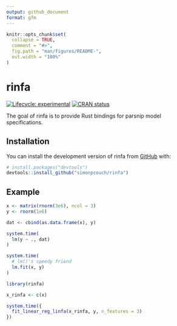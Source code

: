 ```yaml
---
output: github_document
format: gfm
---
```


<!-- README.md is generated from README.Rmd. Please edit that file -->

```r
knitr::opts_chunk$set(
  collapse = TRUE,
  comment = "#>",
  fig.path = "man/figures/README-",
  out.width = "100%"
)
```

# rinfa

<!-- badges: start -->
[![Lifecycle: experimental](https://img.shields.io/badge/lifecycle-experimental-orange.svg)](https://lifecycle.r-lib.org/articles/stages.html#experimental)
[![CRAN status](https://www.r-pkg.org/badges/version/rinfa)](https://CRAN.R-project.org/package=rinfa)
<!-- badges: end -->

The goal of rinfa is to provide Rust bindings for parsnip model specifications.

## Installation

You can install the development version of rinfa from [GitHub](https://github.com/) with:

``` r
# install.packages("devtools")
devtools::install_github("simonpcouch/rinfa")
```

## Example

```r
x <- matrix(rnorm(3e6), ncol = 3)
y <- rnorm(1e6)

dat <- cbind(as.data.frame(x), y)

system.time(
  lm(y ~ ., dat)
)

system.time(
  # lm()'s speedy friend
  lm.fit(x, y)
)

library(rinfa)

x_rinfa <- c(x)

system.time({
  fit_linear_reg_linfa(x_rinfa, y, n_features = 3)
})
```
